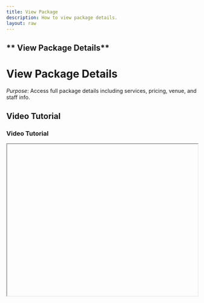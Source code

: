 ```yaml
---
title: View Package
description: How to view package details.
layout: raw
---
```



<div className="mdx-content">

## ** View Package Details**

<h1 className="text-3xl font-bold text-gray-900 mb-4">View Package Details</h1>  

*Purpose*: Access full package details including services, pricing, venue, and staff info.

## Video Tutorial

<h3 className="text-xl font-medium text-gray-800 mb-2">Video Tutorial</h3>

<iframe
  width="100%"
  height="400"
  title="View Package Tutorial"
  allowFullScreen
  className="rounded-lg"
/>

---

## Steps:

<h2 className="text-2xl font-semibold text-gray-800 mt-8 mb-4">Step-by-step Instructions</h2>

❶ **Click on any package name from the Package List**  
To open the detailed view.

❷ **Review package information**  
The panel shows the **Service Inclusions**, **Pricing Breakdown**, **Venue**, and **Staff** details.

❸ **Return to list**  
Use the **Close/Cancel** icon to return.

---

**Tip for First-Time Users**:  
Reviewing package details is useful before making edits or confirming bookings.

<div className="space-y-4 mt-6">

<div className="my-10 border-t border-gray-200" />

## More questions about this

<h3 className="text-xl font-semibold text-black mb-4 mt-10"> More questions about this?</h3>
</div>
<div className="space-y-4 mt-6">
  <details className="bg-white rounded-md p-4 border border-gray-300">
  <summary
    className="font-medium text-base text-gray-900"
    style={{
      backgroundColor: 'transparent',
      outline: 'none',
      cursor: 'pointer',
      userSelect: 'none',
      listStyle: 'none',
    }}
  >Can I view inactive packages?</summary>
   <p className="mt-2 text-sm text-gray-700">
      Yes, use the filters in the package list to include inactive ones.
    </p>
  </details>

  <details className="bg-white rounded-md p-4 border border-gray-300">
  <summary
    className="font-medium text-base text-gray-900"
    style={{
      backgroundColor: 'transparent',
      outline: 'none',
      cursor: 'pointer',
      userSelect: 'none',
      listStyle: 'none',
    }}
  >Is the pricing breakdown visible to clients?</summary>
    <p className="mt-2 text-sm text-gray-700">
      No, the breakdown is only visible internally to staff.
    </p>
  </details>
</div>
</div>

---

<div className="space-y-4 mt-6">

<div className="my-10 border-t border-gray-200" />

<div className="mdx-content mt-10">

Was this article helpful?

<div style={{ display: 'flex', gap: '1rem' }}>
  <button style={{ padding: '0.5rem', borderRadius: '9999px', backgroundColor: '#f0f0f0' }}>
   👍
  </button>
  <button style={{ padding: '0.5rem', borderRadius: '9999px', backgroundColor: '#f0f0f0' }}>
    👎
  </button>
</div>
</div>

---
</div>
